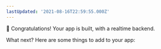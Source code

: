 ```yaml
---
lastUpdated: '2021-08-16T22:59:55.000Z'
---
```

🎉 Congratulations! Your app is built, with a realtime backend.

What next? Here are some things to add to your app:

